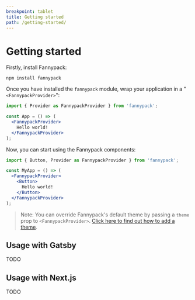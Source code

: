 ```yaml
---
breakpoint: tablet
title: Getting started
path: /getting-started/
---
```


# Getting started

Firstly, install Fannypack:

```
npm install fannypack
```

Once you have installed the `fannypack` module, wrap your application in a "`<FannypackProvider>`":

```jsx
import { Provider as FannypackProvider } from 'fannypack';

const App = () => (
  <FannypackProvider>
    Hello world!
  </FannypackProvider>
);
```

Now, you can start using the Fannypack components:

```jsx
import { Button, Provider as FannypackProvider } from 'fannypack';

const MyApp = () => (
  <FannypackProvider>
    <Button>
      Hello world!
    </Button>
  </FannypackProvider>
);
```

> Note: You can override Fannypack's default theme by passing a `theme` prop to `<FannypackProvider>`. [Click here to find out how to add a theme](/theming).

## Usage with Gatsby

TODO

## Usage with Next.js

TODO

